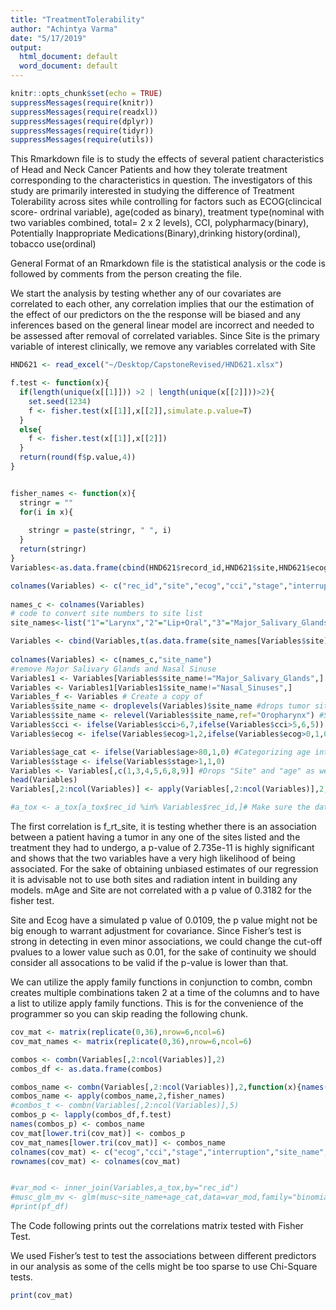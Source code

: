 ```yaml
---
title: "TreatmentTolerability"
author: "Achintya Varma"
date: "5/17/2019"
output: 
  html_document: default
  word_document: default
---
```


```r
knitr::opts_chunk$set(echo = TRUE)
suppressMessages(require(knitr))
suppressMessages(require(readxl))
suppressMessages(require(dplyr))
suppressMessages(require(tidyr))
suppressMessages(require(utils))

```

This Rmarkdown file is to study the effects of several patient characteristics of Head and Neck Cancer Patients and how they tolerate treatment corresponding to the characteristics in question. The investigators of this study are primarily interested in studying the difference of Treatment Tolerability across sites while controlling for factors such as ECOG(clincical score- ordrinal variable), age(coded as binary), treatment type(nominal with two variables combined, total= 2 x 2 levels), CCI, polypharmacy(binary), Potentially Inappropriate Medications(Binary),drinking history(ordinal), tobacco use(ordinal)

General Format of an Rmarkdown file is the statistical analysis or the code is followed by comments from the person creating the file. 

We start the analysis by testing whether any of our covariates are correlated to each other, any correlation implies that our the estimation of the effect of our predictors on the the response will be biased and any inferences based on the general linear model are incorrect and needed to be assessed after removal of correlated variables. Since Site is the primary variable of interest clinically, we remove any variables correlated with Site

```r
HND621 <- read_excel("~/Desktop/CapstoneRevised/HND621.xlsx")

f.test <- function(x){
  if(length(unique(x[[1]])) >2 | length(unique(x[[2]]))>2){
    set.seed(1234)
    f <- fisher.test(x[[1]],x[[2]],simulate.p.value=T)
  }
  else{
    f <- fisher.test(x[[1]],x[[2]])
  }
  return(round(f$p.value,4))
} 


fisher_names <- function(x){
  stringr = ""
  for(i in x){
  
    stringr = paste(stringr, " ", i)
  }
  return(stringr)
}
Variables<-as.data.frame(cbind(HND621$record_id,HND621$site,HND621$ecog,HND621$cci_excel,HND621$stagefinal8,HND621$interruption,HND621$age_at_rt_start))

colnames(Variables) <- c("rec_id","site","ecog","cci","stage","interruption","age")
 
names_c <- colnames(Variables)
# code to convert site numbers to site list
site_names<-list("1"="Larynx","2"="Lip+Oral","3"="Major_Salivary_Glands","4"="Nasopharynx","5"="Oropharynx","6"="Hypopharynx","7"="Nasal_Sinuses")

Variables <- cbind(Variables,t(as.data.frame(site_names[Variables$site]))) #uses the list above to convert the "numeric" values of the tumor sites to character type
                 
colnames(Variables) <- c(names_c,"site_name")
#remove Major Salivary Glands and Nasal Sinuse
Variables1 <- Variables[Variables$site_name!="Major_Salivary_Glands",]
Variables <- Variables1[Variables1$site_name!="Nasal_Sinuses",]
Variables_f <- Variables # Create a copy of 
Variables$site_name <- droplevels(Variables)$site_name #drops tumor sites we are not interested in analyzing
Variables$site_name <- relevel(Variables$site_name,ref="Oropharynx") #Sets the reference to the biggest site in our dataset
Variables$cci <- ifelse(Variables$cci>6,7,ifelse(Variables$cci>5,6,5)) #Cci greater than 7 is counted as one category
Variables$ecog <- ifelse(Variables$ecog>1,2,ifelse(Variables$ecog>0,1,0))#Ecog higher than 2 is counted as a single score

Variables$age_cat <- ifelse(Variables$age>80,1,0) #Categorizing age into 80+ vs 70-80
Variables$stage <- ifelse(Variables$stage>1,1,0)
Variables <- Variables[,c(1,3,4,5,6,8,9)] #Drops "Site" and "age" as we are interested in categorizing age and the character values of site
head(Variables)
Variables[,2:ncol(Variables)] <- apply(Variables[,2:ncol(Variables)],2,as.character) #convert all the predictors to characters as it is helpful to have characters to conduct logistic regressions

#a_tox <- a_tox[a_tox$rec_id %in% Variables$rec_id,]# Make sure the data frame with all our response variables has the same rows as our dataframes with all the predictors, a_tox was defined in a different .r file from the same project and is in the workspace
```
The first correlation is f_rt_site, it is testing whether there is an association between a patient having a tumor in any one of the sites listed and the treatment they had to undergo, a p-value of 2.735e-11 is highly significant and shows that the two variables have a very high likelihood of being associated. For the sake of obtaining unbiased estimates of our regression it is advisable not to use both sites and radiation intent in building any models.
mAge and Site are not correlated with a p value of 0.3182 for the fisher test. 

Site and Ecog have a simulated p value of 0.0109, the p value might not be big enough to warrant adjustment for covariance. Since Fisher's test is strong in detecting in even minor associations, we could change the cut-off pvalues to a lower value such as 0.01, for the sake of continuity we should consider all assocations to be valid if the p-value is lower than that. 

We can utilize the apply family functions in conjunction to combn, combn creates multiple combinations taken 2 at a time of the columns and to have a list to utilize apply family functions. 
This is for the convenience of the programmer so you can skip reading the following chunk.
```r


cov_mat <- matrix(replicate(0,36),nrow=6,ncol=6)
cov_mat_names <- matrix(replicate(0,36),nrow=6,ncol=6)

combos <- combn(Variables[,2:ncol(Variables)],2)
combos_df <- as.data.frame(combos)

combos_name <- combn(Variables[,2:ncol(Variables)],2,function(x){names(x)})
combos_name <- apply(combos_name,2,fisher_names)
#combos_t <- combn(Variables[,2:ncol(Variables)],5)
combos_p <- lapply(combos_df,f.test)
names(combos_p) <- combos_name
cov_mat[lower.tri(cov_mat)] <- combos_p
cov_mat_names[lower.tri(cov_mat)] <- combos_name
colnames(cov_mat) <- c("ecog","cci","stage","interruption","site_name","age_cat")
rownames(cov_mat) <- colnames(cov_mat)


#var_mod <- inner_join(Variables,a_tox,by="rec_id")
#musc_glm_mv <- glm(musc~site_name+age_cat,data=var_mod,family="binomial")
#print(pf_df)

```
The Code following prints out the correlations matrix tested with Fisher Test. 

We used Fisher's test to test the associations between different predictors in our analysis as some of the cells might be too sparse to use Chi-Square tests. 

```r
print(cov_mat)
```

